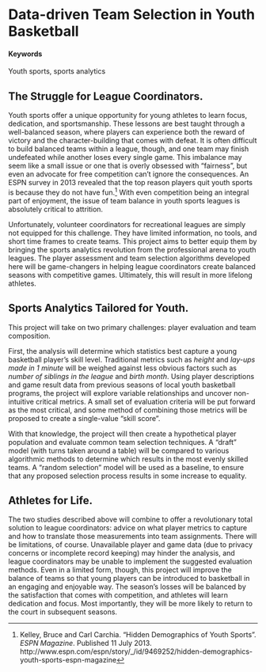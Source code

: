 # Data-driven Team Selection in Youth Basketball {#Mini-Moneyball}

#### Keywords

Youth sports, sports analytics

## The Struggle for League Coordinators.
Youth sports offer a unique opportunity for young athletes to learn focus, dedication, and sportsmanship. These lessons are best taught through a well-balanced season, where players can experience both the reward of victory and the character-building that comes with defeat. It is often difficult to build balanced teams within a league, though, and one team may finish undefeated while another loses every single game. This imbalance may seem like a small issue or one that is overly obsessed with "fairness", but even an advocate for free competition can't ignore the consequences. An ESPN survey in 2013 revealed that the top reason players quit youth sports is because they do not have fun.^[Kelley, Bruce and Carl Carchia. "Hidden Demographics of Youth Sports". *ESPN Magazine*. Published 11 July 2013. http://www.espn.com/espn/story/_/id/9469252/hidden-demographics-youth-sports-espn-magazine] With even competition being an integral part of enjoyment, the issue of team balance in youth sports leagues is absolutely critical to attrition.

Unfortunately, volunteer coordinators for recreational leagues are simply not equipped for this challenge. They have limited information, no tools, and short time frames to create teams. This project aims to better equip them by bringing the sports analytics revolution from the professional arena to youth leagues. The player assessment and team selection algorithms developed here will be game-changers in helping league coordinators create balanced seasons with competitive games. Ultimately, this will result in more lifelong athletes.


## Sports Analytics Tailored for Youth.
This project will take on two primary challenges: player evaluation and team composition.

First, the analysis will determine which statistics best capture a young basketball player's skill level. Traditional metrics such as *height* and *lay-ups made in 1 minute* will be weighed against less obvious factors such as *number of siblings in the league* and *birth month*. Using player descriptions and game result data from previous seasons of local youth basketball programs, the project will explore variable relationships and uncover non-intuitive critical metrics. A small set of evaluation criteria will be put forward as the most critical, and some method of combining those metrics will be proposed to create a single-value "skill score".

With that knowledge, the project will then create a hypothetical player population and evaluate common team selection techniques. A "draft" model (with turns taken around a table) will be compared to various algorithmic methods to determine which results in the most evenly skilled teams. A "random selection" model will be used as a baseline, to ensure that any proposed selection process results in some increase to equality.


## Athletes for Life.
The two studies described above will combine to offer a revolutionary total solution to league coordinators: advice on what player metrics to capture and how to translate those measurements into team assignments. There will be limitations, of course. Unavailable player and game data (due to privacy concerns or incomplete record keeping) may hinder the analysis, and league coordinators may be unable to implement the suggested evaluation methods. Even in a limited form, though, this project will improve the balance of teams so that young players can be introduced to basketball in an engaging and enjoyable way. The season's losses will be balanced by the satisfaction that comes with competition, and athletes will learn dedication and focus. Most importantly, they will be more likely to return to the court in subsequent seasons.
